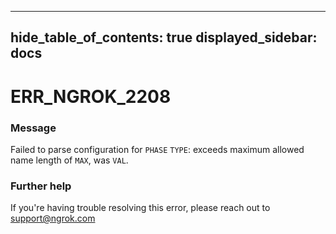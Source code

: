 

---
hide_table_of_contents: true
displayed_sidebar: docs
---


# ERR_NGROK_2208

### Message
Failed to parse configuration for `PHASE` `TYPE`: exceeds maximum allowed name length of `MAX`, was `VAL`.

<ErrorDetails />



### Further help
If you're having trouble resolving this error, please reach out to [support@ngrok.com](mailto:support@ngrok.com?subject=Help%20with%20ERR_NGROK_2208)

